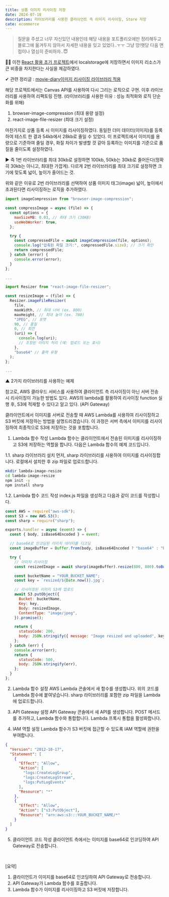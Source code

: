 ```yaml
---
title: 상품 이미지 리사이징 저장
date: 2024-07-18
description: 라이브러리를 사용한 클라이언트 측 이미지 리사이징, Store 저장
cate: ecommerce
---
```


> 질문을 주셨고 너무 자신있던 내용인데 해당 내용을 포트폴리오에만 정리해두고 블로그에 옮겨두지 않아서 자세한 내용을
> 잊고 있었다..ㅜㅜ 그냥 망!햇당 다음 면접이나 열심히 준비하자..😇

👩‍💻 이전 [React 활용 초기 프로젝트](/projects/moviediary)에서 localstorage에 저장하면서 이미지 리소스가 큰 비중을 차지한다는
사실을 체감하였다.

✔ 관련 정리글 : [movie-diary이미지 리사이징 라이브러리 적용](/projects/moviediary/moviediary-1)

해당 프로젝트에서는 Canvas API를 사용하여 다시 그리는 로직으로 구현. 이후 라이브러리를 사용하여 리팩토링 진행.
(라이브러리를 사용한 이유 : 성능 최적화와 로직 단순화를 위해)

1. browser-image-compression (최대 용량 설정)
2. react-image-file-resizer (최대 크기 설정)

마찬가지로 상품 등록 시 이미지를 리사이징하였다. 동일한 더미 데이터(이미지)를 등록하여 테스트 한 결과 54kb에서 28kb로 줄일 수 있었다.
이 프로젝트에서 이미지를 용량으로 기준하여 줄일 경우, 화질 차이가 발생할 것 같아 등록하는 이미지를 기준으로 품질을 줄이도록
설정하였다.

▶ 즉 1번 라이브러리를 최대 30kb로 설정하면 100kb, 50kb는 30kb로 줄어든다(정확히 30kb는 아니고, 최대한 가깝게). 다르게
2번 라이브러리를 최대 크기로 설정하면 크기에 맞도록 넓이, 높이가 줄어드는 것.

위와 같은 이유로 2번 라이브러리를 선택하여 상품 이미지 태그(image) 넓이, 높이에서 초과된다면 리사이징하는 로직을 추가하였다.

```js
import imageCompression from "browser-image-compression";

const compressImage = async (file) => {
  const options = {
    maxSizeMB: 0.03, // 최대 크기 (30KB)
    useWebWorker: true,
  };

  try {
    const compressedFile = await imageCompression(file, options);
    console.log("압축된 파일 크기:", compressedFile.size); // 크기 확인
    return compressedFile;
  } catch (error) {
    console.error(error);
  }
};

...
```

```js
import Resizer from "react-image-file-resizer";

const resizeImage = (file) => {
  Resizer.imageFileResizer(
    file,
    maxWidth, // 최대 너비 (ex. 800)
    maxHeight, // 최대 높이 (ex. 700)
    "JPEG", // 포맷
    90, // 품질
    0, // 회전
    (uri) => {
      console.log(uri);
      // 조정된 이미지 처리 (예: 업로드 또는 표시)
    },
    "base64" // 출력 유형
  );
};

...
```

▲ 2가지 라이브러리를 사용하는 예제

참고로, AWS 클라우드 서비스를 사용하여 클라이언트 측 리사이징이 아닌 서버 전송 시 리사이징이 가능한 방법도 있다.
AWS의 lambda를 활용하여 리사이징 function 실행 후, S3에 적재할 수 있다고 알고 있다. (API Gateway)

클라이언트에서 이미지를 서버로 전송할 때 AWS Lambda를 사용하여 리사이징하고 S3 버킷에 저장하는 방법을 설명드리겠습니다. 이 과정은 서버 측에서 이미지를 리사이징하여 최종적으로 S3에 저장하는 것을 포함합니다.

1. Lambda 함수 작성
   Lambda 함수는 클라이언트에서 전송된 이미지를 리사이징하고 S3에 저장하는 역할을 합니다. 다음은 Lambda 함수의 예제 코드입니다.

1.1. sharp 라이브러리 설치
먼저, sharp 라이브러리를 사용하여 이미지를 리사이징합니다. 로컬에서 설치한 후 zip 파일로 업로드합니다.

```bash
mkdir lambda-image-resize
cd lambda-image-resize
npm init -y
npm install sharp
```

1.2. Lambda 함수 코드 작성
index.js 파일을 생성하고 다음과 같이 코드를 작성합니다.

```js
const AWS = require("aws-sdk");
const S3 = new AWS.S3();
const sharp = require("sharp");

exports.handler = async (event) => {
  const { body, isBase64Encoded } = event;

  // base64로 인코딩된 이미지 데이터를 디코딩
  const imageBuffer = Buffer.from(body, isBase64Encoded ? "base64" : "binary");

  try {
    // 이미지 리사이징
    const resizedImage = await sharp(imageBuffer).resize(800, 800).toBuffer();

    const bucketName = "YOUR_BUCKET_NAME";
    const key = `resized/${Date.now()}.jpg`;

    // 리사이징된 이미지 S3에 업로드
    await S3.putObject({
      Bucket: bucketName,
      Key: key,
      Body: resizedImage,
      ContentType: "image/jpeg",
    }).promise();

    return {
      statusCode: 200,
      body: JSON.stringify({ message: "Image resized and uploaded", key }),
    };
  } catch (err) {
    console.error(err);
    return {
      statusCode: 500,
      body: JSON.stringify(err),
    };
  }
};
```

2. Lambda 함수 설정
   AWS Lambda 콘솔에서 새 함수를 생성합니다.
   위의 코드를 Lambda 함수에 붙여넣습니다.
   sharp 라이브러리를 포함한 zip 파일을 Lambda에 업로드합니다.

3. API Gateway 설정
   API Gateway 콘솔에서 새 API를 생성합니다.
   POST 메서드를 추가하고, Lambda 함수와 통합합니다.
   Lambda 프록시 통합을 활성화합니다.

4. IAM 역할 설정
   Lambda 함수가 S3 버킷에 접근할 수 있도록 IAM 역할에 권한을 부여합니다.

```json
{
  "Version": "2012-10-17",
  "Statement": [
    {
      "Effect": "Allow",
      "Action": [
        "logs:CreateLogGroup",
        "logs:CreateLogStream",
        "logs:PutLogEvents"
      ],
      "Resource": "*"
    },
    {
      "Effect": "Allow",
      "Action": ["s3:PutObject"],
      "Resource": "arn:aws:s3:::YOUR_BUCKET_NAME/*"
    }
  ]
}
```

5. 클라이언트 코드 작성
   클라이언트 측에서는 이미지를 base64로 인코딩하여 API Gateway로 전송합니다.

<br />

[요약]

1. 클라이언트가 이미지를 base64로 인코딩하여 API Gateway로 전송합니다.
2. API Gateway가 Lambda 함수를 호출합니다.
3. Lambda 함수가 이미지를 리사이징하고 S3 버킷에 저장합니다.

